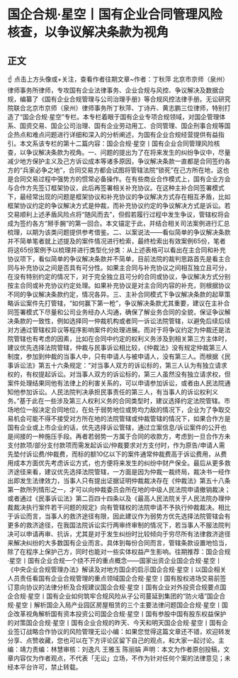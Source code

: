 # 国企合规·星空丨国有企业合同管理风险核查，以争议解决条款为视角
## 正文
☝ 点击上方头像或+关注，查看作者往期文章~作者：丁秋萍 北京市京师（泉州）律师事务所律师，专攻国有企业法律事务、企业合规与风控、争议解决及数据合规，编纂了《国有企业合规管理与公司治理手册》等合规风控法律手册。无讼研究院联合北京市京师（泉州）律师事务所丁秋萍、丁诗卉、黄志鹏三位律师，特别打造了“国企合规·星空”专栏。本专栏着眼于国有企业专项合规领域，对国企管理体系、国资交易、国企公司治理、国有企业劳动用工、合同管理、国企刑事合规等国企热点和难点问题进行详细和深入的分析阐述，为国有企业合规经营提供有益指引。本文系该专栏的第十二篇内容：国企合规·星空丨国有企业合同管理风险核查，以争议解决条款为视角。一、问题的提出为了在将来发生的纠纷争议中，尽量减少地方保护主义及己方诉讼成本等诸多原因，争议解决条款一直都是合同签约各方的“兵家必争之地”，合同交易方都会试图将管辖法院“锁死”在己方所在地，这也是合同交易过程中强势方的惯常必备操作。在有些商业合作模式上，国有企业方会与合作方先签订框架协议，此后再签署相关补充协议。在这种主补合同签署模式下，最经常出现的问题是框架协议和补充协议的争议解决方式存在相互矛盾，比如框架协议约定的争议解决方式是仲裁，而补充协议约定的争议解决方式是诉讼。若交易顺利上述矛盾风险点将“随风而去”，但假若履行过程中发生争议，管辖权将会成为签约各方“掰手腕”的第一回合。本文锚定于此，并结合相关司法案例进行汇总梳理，以期为该类问题提供参考借鉴。二、以案说法——看似简单的争议解决条款并不简单笔者就上述提及的案件情况进行检索，最终检索出有效案例65份，笔者将这65份案例予以梳理并进行类型化分类：从上述表格可以看出在主合同和补充协议项下，看似简单的争议解决条款并不简单，目前法院的裁判思路首先是看主合同与补充协议之间是否具有可分性。如果主合同与补充协议之间相互独立且可分，在没有特别约定的情况下，对于完全独立且可分的合同或协议，争议解决方式分别按主合同或补充协议约定处理。如果补充协议是对主合同内容的补充，则根据协议不同的争议解决条款约定，情况各异。三、主补合同模式下争议解决条款的起草策略诉讼案件先打管辖，“如何赢下第一枪”，争议解决条款尤其重要，建议在主补合同签署模式下尽量和公司业务经办人沟通，确保了解业务合同的全貌，保证争议解决条款的一致性，例如选择同一仲裁机构或者同一诉讼法院管辖，以避免后续后续对方通过管辖权异议等程序影响案件的处理进展。而对于将争议约定为仲裁还是法院管辖也有考虑的因素，比如在合同中约定的权利义务涉及到相关第三方主体时，建议优先选择法院管辖，仲裁与民事诉讼相比较，《仲裁法》没有规定仲裁第三人制度，参加到仲裁的当事人中，只有申请人与被申请人，没有第三人。而根据《民事诉讼法》第五十六条规定：“对当事人双方的诉讼标的，第三人认为有独立请求权的，有权提起诉讼。对当事人双方的诉讼标的，第三人虽然没有独立请求权，但案件处理结果同他有法律上的利害关系的，可以申请参加诉讼，或者由人民法院通知他参加诉讼。人民法院判决承担民事责任的第三人，有当事人的诉讼权利义务。”基于此在一些涉及第三人权利义务的合同类型时，建议选择约定法院管辖。市场地位一般决定合同地位，在处于弱势地位或势均力敌的情况下，企业为了争取交易机会可能不得不接受对方所在地的法院管辖或仲裁管辖的情况下，如果合作方是国有企业或上市企业的话，优先选择诉讼管辖，通过立案信息/诉讼案件的公开也是间接的一种施压手段。再者若弱势一方属于合同的收款方，考虑到一旦合作方未支付款项/部分支付款项而需发起诉讼/仲裁要求对方支付时，作为原告/申请人需先垫付诉讼费/仲裁费，而标的额10亿以下的案件通常仲裁费高于诉讼费用，从费用成本方面优先考虑诉讼方式，也方便将来发生的纠纷中财产保全。最后从更多救济途径来看，建议优先选择法院管辖，一方面是因为仲裁一裁终局，裁决书一经作出即发生法律效力，当事人只有提出证据证明仲裁裁决存在《仲裁法》第五十八条第一款所列情形之一，才可以向仲裁委员会所在地的中级人民法院申请撤销裁决；或者通过《民事诉讼法》第二百四十四条以及《最高人民法院关于人民法院办理仲裁裁决执行案件若干问题的规定》向有管辖权的法院申请不予执行仲裁裁决。相比于诉讼而言，当事人的救济途径有限，因此建议作为弱势方优先选择法院管辖会有更多的救济途径，在我国法院诉讼实行两审终审制的情况下，若当事人不服法院判决可以申请再审、抗诉，尤其是对于发生纠纷时比较倾向于穷尽所有法律救济途径来解决纠纷的大多数国有企业而言。具体到每份合同而言，管辖条款设置地恰当，除了在程序上保护己方，同时也能对一些实体权益产生影响。往期推荐：国企合规·星空丨国有企业合规一个绕不开的重点概念——国家出资企业国企合规·星空丨《中央企业合规管理办法》解读及对地方国企的启示国企合规·星空丨以国企相关人员责任看国有企业合规管理的重点领域国企合规·星空丨国有股权进场交易前签订意向协议的法律分析及合规建议国企合规·星空丨国有企业对外投资合规要点国企合规·星空丨国有企业如何筑牢合规风险从子公司蔓延到集团的“防火墙”国企合规·星空丨解析国企入局产业园区房屋租赁的三个主要法律问题国企合规·星空丨国企改革视角解析国有资本投资公司国企合规·星空丨国有参股中国有股东权益保护的对策国企合规·星空丨国有企业合规的昨天、今天和明天国企合规·星空丨国有企业签订战略合作协议的风险管理无讼小编：如果您觉得这篇文章还不错，欢迎转发分享、点赞收藏，您也可以在下方评论区留下自己的观点，和大家一起讨论。主编：靖力责编：林慧审核：刘逸凡 王雅玉 陈丽娟 声明：本文为作者原创投稿，文章内容仅为作者观点，不代表「无讼」立场，不作为针对任何个案的法律意见；未经本平台许可，禁止转载。